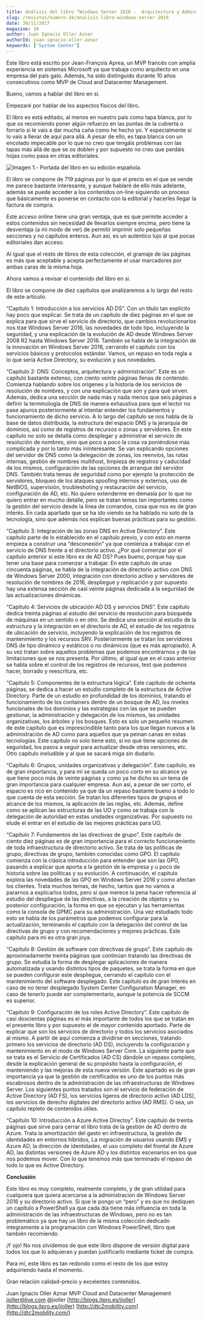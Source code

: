 ```yaml
---
title: Análisis del libro “Windows Server 2016 -  Arquitectura y Administración de los servicios de dominio Active Directory (AD DS)”
slug: /revistas/numero-34/analisis-libro-windows-server-2016
date: 30/11/2017
magazine: 34
author: Juan Ignacio Oller Aznar
authorId: juan-ignacio-oller-aznar
keywords: ['System Center']
---
```






Este libro está escrito por Jean-François Aprea, un MVP francés con amplia experiencia en sistemas Microsoft ya que trabaja como arquitecto en una empresa del país galo. Además, ha sido distinguido durante 10 años consecutivos como MVP de Cloud and Datacenter Management.

Bueno, vamos a hablar del libro en sí.

Empezaré por hablar de los aspectos físicos del libro.

El libro es está editado, al menos en nuestro país como tapa blanca, por lo que os recomiendo poner algún refuerzo en las puntas de la cubierta o forrarlo si le vais a dar mucha caña como he hecho yo. Y especialmente si lo vais a llevar de aquí para allá. A pesar de ello, es tapa blanca con un encolado impecable por lo que no creo que tengáis problemas con las tapas más allá de que se os doblen y por supuesto no creo que perdáis hojas como pasa en otras editoriales.

![Imagen 1.- Portada del libro en su edición española.](../../../images/numero34/analisis-libro-windows-server-2016/image1.jpg)

El libro se compone de 719 páginas por lo que el precio en el que se vende me parece bastante interesante, y aunque hablaré de ello más adelante, además se puede acceder a los contenidos on-line siguiendo un proceso que básicamente es ponerse en contacto con la editorial y hacerles llegar la factura de compra.

Este acceso online tiene una gran ventaja, que es que permite acceder a estos contenidos sin necesidad de llevarlos siempre encima, pero tiene la desventaja (a mi modo de ver) de permitir imprimir solo pequeñas secciones y no capítulos enteros. Aun así, es un auténtico lujo al que pocas editoriales dan acceso.

Al igual que el resto de libros de esta colección, el gramaje de las páginas es más que aceptable y acepta perfectamente el usar marcadores por ambas caras de la misma hoja.

Ahora vamos a revisar el contenido del libro en sí.

El libro se compone de diez capítulos que analizaremos a lo largo del resto de este artículo.

“Capítulo 1: Introducción a los servicios AD DS”. Con un título tan explícito hay poco que explicar. Se trata de un capítulo de diez páginas en el que se explica para que sirve el servicio de directorio, que cambios revolucionarios nos trae Windows Server 2016, las novedades de todo tipo, incluyendo la seguridad, y una explicación de la evolución de AD desde Windows Server 2008 R2 hasta Windows Server 2016. También se habla de la integración de la innovación en Windows Server 2016, cerrando el capítulo con los servicios básicos y protocolos estándar. Vamos, un repaso en toda regla a lo que sería Active Directory, su evolución y sus novedades.

“Capítulo 2: DNS: Conceptos, arquitectura y administración”. Este es un capítulo bastante extenso, con ciento veinte páginas llenas de contenido. Comienza hablando sobre los orígenes y la historia de los servicios de resolución de nombres, y con una explicación que son y para qué sirven. Además, dedica una sección de nada más y nada menos que seis páginas a definir la terminología de DNS de manera exhaustiva para que el lector no pase apuros posteriormente al intentar entender los fundamentos y funcionamiento de dicho servicio. A lo largo del capítulo se nos habla de la base de datos distribuida, la estructura del espacio DNS y la jerarquía de dominios, así como de registros de recursos o zonas y servidores. En este capítulo no solo se detalla como desplegar y administrar el servicio de resolución de nombres, sino que poco a poco la cosa va poniéndose más complicada y por lo tanto más ininteresante. Se van explicando opciones del servidor de DNS como la delegación de zonas, los reenvíos, las rutas internas, gestión de nombres multihost, limpieza de registros y caducidad de los mismos, configuración de las opciones de arranque del servidor DNS. También trata temas de seguridad como por ejemplo la protección de servidores, bloqueo de los ataques spoofing internos y externos, uso de NetBIOS, supervisión, troubleshoting y restauración del servicio, configuración de AD, etc. No quiero extenderme en demasía por lo que no quiero entrar en mucho detalle, pero se tratan temas tan importantes como la gestión del servicio desde la línea de comandos, cosa que nos es de gran interés. En cada apartado que se ha ido viendo se ha hablado no solo de la tecnología, sino que además nos explican buenas prácticas para su gestión.

“Capítulo 3: Integración de las zonas DNS en Active Directory”. Este capítulo parte de lo establecido en el capítulo previo, y con esto en mente empieza a construir una “desconexión” ya que comienza a trabajar con el servicio de DNS frente a el directorio activo. ¿Por qué comenzar por el capítulo anterior si este libro es de AD DS? Pues bueno, porque hay que tener una base para comenzar a trabajar. En este capítulo de unas cincuenta páginas, se habla de la integración de directorio activo con DNS de Windows Server 2000, integración con directorio activo y servidores de resolución de nombres de 2016, despliegue y replicación y por supuesto hay una extensa sección de casi veinte páginas dedicada a la seguridad de las actualizaciones dinámicas.

“Capítulo 4: Servicios de ubicación AD DS y servicios DNS”. Este capítulo dedica treinta páginas al estudio del servicio de resolución para búsqueda de máquinas en un sentido o en otro. Se dedica una sección al estudio de la estructura y la integración en el directorio de AD, el estudio de los registros de ubicación de servicio, incluyendo la explicación de los registros de mantenimiento y los recursos SRV. Posteriormente se tratan los servidores DNS de tipo dinámico y estáticos o no dinámicos (que es más apropiado). A su vez tratan sobre aquellos problemas que podemos encontrarnos y de las limitaciones que se nos presenta. Por último, al igual que en el caso anterior se habla sobre el control de los registros de recursos, test que podemos hacer, borrado y reescritura, etc.

“Capítulo 5: Componentes de la estructura lógica”. Este capítulo de ochenta páginas, se dedica a hacer un estudio completo de la estructura de Active Directory. Parte de un estudio en profundidad de los dominios, tratando el funcionamiento de los containers dentro de un bosque de AD, los niveles funcionales de los dominios y las estrategias con las que se pueden gestionar, la administración y delegación de los mismos, las unidades organizativas, los árboles y los bosques. Esto es solo un pequeño resumen de este capítulo que es imprescindible tanto para los que llegan nuevos a la administración de AD como para aquellos que ya peinan canas en estas tecnologías. Este capítulo no solo tiene esto, si no que tiene opciones de seguridad, los pasos a seguir para actualizar desde otras versiones, etc. Otro capítulo ineludible y al que se sacará miga sin dudarlo.

“Capítulo 6: Grupos, unidades organizativas y delegación”. Este capítulo, es de gran importancia, y para mí se queda un poco corto en su alcance ya que tiene poco más de veinte páginas y como ya he dicho es un tema de gran importancia para cualquier empresa. Aun así, a pesar de ser corto, el espacio es rico en contenido ya que da un repaso bastante bueno a todo lo que cuenta de esta sección. Se tratan los diferentes tipos de grupos el alcance de los mismos, la aplicación de las reglas, etc. Además, define como se aplican las estructuras de las UO y como se trabaja con la delegación de autoridad en estas unidades organizativas. Por supuesto no elude el entrar en el estudio de las mejores prácticas para UO.

“Capítulo 7: Fundamentos de las directivas de grupo”. Este capítulo de ciento diez páginas es de gran importancia para el correcto funcionamiento de toda infraestructura de directorio activo. Se trata de las políticas de grupo, directivas de grupo, también conocidas como GPO. El capítulo comienza con la clásica introducción para entender que son las GPO, pasando a explicar que aporta a la gestión de la empresa y u poco de historia sobre las políticas y su evolución. A continuación, el capítulo explora las novedades de las GPO en Windows Server 2016 y como afectan los clientes. Trata muchos temas, de hecho, tantos que no vamos a pararnos a explicarlos todos, pero sí que merece la pena hacer referencia al estudio del despliegue de las directivas, a la creación de objetos y su posterior configuración, la forma en que se ejecutan y las herramientas como la consola de GPMC para su administración. Una vez estudiado todo esto se habla de los parámetros que podemos configurar para la actualización, terminando el capítulo con la delegación del control de las directivas de grupo y con recomendaciones y mejores prácticas. Este capítulo para mí es otra gran joya.

“Capítulo 8: Gestión de software con directivas de grupo”. Este capítulo de aproximadamente treinta páginas que continúan tratando las directivas de grupo. Se estudia la forma de desplegar aplicaciones de manera automatizada y usando distintos tipos de paquetes, se trata la forma en que se pueden configurar este despliegue, cerrando el capítulo con el mantenimiento del software desplegado. Este capítulo es de gran interés en caso de no tener desplegado System Center Configuration Manager, en caso de tenerlo puede ser complementario, aunque la potencia de SCCM es superior.

“Capítulo 9: Configuración de los roles Active Directory”. Este capítulo de casi doscientas páginas es el más importante de todos los que se tratan en el presente libro y por supuesto el de mayor contenido aportado. Parte de explicar que son los servicios de directorio y todos los servicios asociados al mismo. A partir de aquí comienza a dividirse en secciones, tratando primero los servicios de directorio (AD DS), incluyendo la configuración y mantenimiento en el modo de Windows Server Core. La siguiente parte que se trata es el Servicio de Certificados (AD CS) dándole un repaso completo, desde la explicación general de su propósito hasta la configuración, el manteniendo y las mejoras de esta nueva versión. Este apartado es de gran importancia ya que la gestión de certificados es uno de los puntos más escabrosos dentro de la administración de las infraestructuras de Windows Server. Los siguientes puntos tratados son el servicio de federación de Active Directory (AD FS), los servicios ligeros de directorio activo (AD LDS), los servicios de derecho digitales del directorio activo (AD RMS). O sea, un capítulo repleto de contenidos útiles.

“Capítulo 10: Introducción a Azure Active Directoy”. Este capítulo de treinta páginas que sirve para cerrar el libro trata de la gestión de AD dentro de Azure. Trata la amortización del gasto en infraestructura, la gestión de identidades en entornos híbridos, La migración de usuarios usando EMS y Azure AD, la dirección de identidades, el uso completo del frontal de Azure AD, las distintas versiones de Azure AD y los distintos escenarios en los que nos podemos mover. Con lo que tenemos más que terminado el repaso de todo lo que es Active Directory.

**Conclusión**

Este libro es muy completo, realmente completo, y de gran utilidad para cualquiera que quiera acercarse a la administración de Windows Server 2016 y su directorio activo. Si que le pongo un “pero” y es que no dediquen un capítulo a PowerShell ya que cada día tiene más influencia en toda la administración de las infraestructuras de Windows, pero no es tan problemático ya que hay un libro de la misma colección dedicado íntegramente a la programación con Windows PowerShell, libro que también recomiendo.

¡Y ojo! No nos olvidemos de que este libro dispone de versión digital para todos los que lo adquieran y puedan justificarlo mediante ticket de compra.

Para mí, este libro es tan redondo como el resto de los que estoy adquiriendo hasta el momento.

Gran relación calidad-precio y excelentes contenidos.



Juan Ignacio Oller Aznar 
 MVP Cloud and Datacenter Management 
 jioller@live.com
 @jioller
  [http://blogs.itpro.es/jioller](http://blogs.itpro.es/jioller) 
 [http://dtc2mobility.com](http://dtc2mobility.com/) ​

